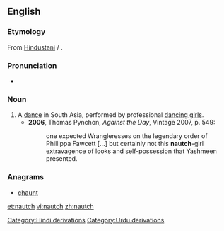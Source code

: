 ==English==
{{wikipedia}}

===Etymology===
From [[Hindustani]] {{term|नाच|tr=nāc|sc=Deva|lang=hi}} / {{term|ناچ|tr=nāc|sc=ur-Arab|lang=ur}}.

===Pronunciation===
* {{IPA|/nɔːtʃ/}}

===Noun===
{{en-noun|-}}

# A [[dance]] in South Asia, performed by professional [[dancing girls]].
#* '''2006''', Thomas Pynchon, ''Against the Day'', Vintage 2007, p. 549:
#*: one expected Wrangleresses on the legendary order of Phillippa Fawcett [...] but certainly not this '''nautch'''-girl extravagence of looks and self-possession that Yashmeen presented.

===Anagrams===
* [[chaunt#English|chaunt]]

[[Category:Hindi derivations]]
[[Category:Urdu derivations]]

[[et:nautch]]
[[vi:nautch]]
[[zh:nautch]]